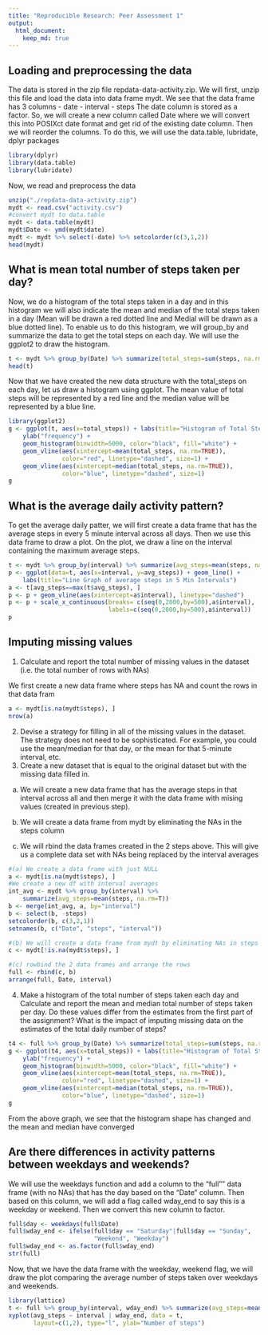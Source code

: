 ```yaml
---
title: "Reproducible Research: Peer Assessment 1"
output: 
  html_document:
    keep_md: true
---
```



## Loading and preprocessing the data
The data is stored in the zip file repdata-data-activity.zip. We will first, unzip this file and load the data into data frame mydt. We see that the data frame has 3 columns
- date
- interval
- steps
The date column is stored as a factor. So, we will create a new column called Date where we will convert this into POSIXct date format and get rid of the existing date column. Then we will reorder the columns. To do this, we will use the data.table, lubridate, dplyr packages

```r
library(dplyr)
library(data.table)
library(lubridate)
```

Now, we read and preprocess the data
```r
unzip("./repdata-data-activity.zip")
mydt <- read.csv("activity.csv")
#convert mydt to data.table
mydt <- data.table(mydt)
mydt$Date <- ymd(mydt$date)
mydt <- mydt %>% select(-date) %>% setcolorder(c(3,1,2))
head(mydt)
```



## What is mean total number of steps taken per day?
Now, we do a histogram of the total steps taken in a day and in this histogram we will also indicate the mean and median of the total steps taken in a day (Mean will be drawn a red dotted line and Medial will be drawn as a blue dotted line). To enable us to do this histogram, we will group_by and summarize the data to get the total steps on each day. We will use the ggplot2 to draw the histogram.

```r
t <- mydt %>% group_by(Date) %>% summarize(total_steps=sum(steps, na.rm=TRUE))
head(t)
```

Now that we have created the new data structure with the total_steps on each day, let us draw a histogram using ggplot. The mean value of total steps will be represented by a red line and the median value will be represented by a blue line.

```r
library(ggplot2)
g <- ggplot(t, aes(x=total_steps)) + labs(title="Histogram of Total Steps") +
    ylab("frequency") +
    geom_histogram(binwidth=5000, color="black", fill="white") +
    geom_vline(aes(xintercept=mean(total_steps, na.rm=TRUE)), 
               color="red", linetype="dashed", size=1) +
    geom_vline(aes(xintercept=median(total_steps, na.rm=TRUE)), 
               color="blue", linetype="dashed", size=1)
g
```


## What is the average daily activity pattern?
To get the average daily patter, we will first create a data frame that has the average steps in every 5 minute interval across all days. Then we use this data frame to draw a plot. On the plot, we draw a line on the interval containing the maximum average steps.

```r
t <- mydt %>% group_by(interval) %>% summarize(avg_steps=mean(steps, na.rm=T))
p <- ggplot(data=t, aes(x=interval, y=avg_steps)) + geom_line() +
    labs(title="Line Graph of average steps in 5 Min Intervals")
a <- t[avg_steps==max(t$avg_steps), ]
p <- p + geom_vline(aes(xintercept=a$interval), linetype="dashed")
p <- p + scale_x_continuous(breaks= c(seq(0,2000,by=500),a$interval),
                            labels=c(seq(0,2000,by=500),a$interval))
p
```

## Imputing missing values
1. Calculate and report the total number of missing values in the dataset (i.e. the total number of rows with NAs)

We first create a new data frame where steps has NA and count the rows in that data fram

```r
a <- mydt[is.na(mydt$steps), ]
nrow(a)
```

2. Devise a strategy for filling in all of the missing values in the dataset. The strategy does not need to be sophisticated. For example, you could use the mean/median for that day, or the mean for that 5-minute interval, etc.
3. Create a new dataset that is equal to the original dataset but with the missing data filled in.

(a) We will create a new data frame that has the average steps in that interval across all and then merge it with the data frame with mising values (created in previous step).

(b) We will create a data frame from mydt by eliminating the NAs in the steps column

(c) We will rbind the data frames created in the 2 steps above. This will give us a complete data set with NAs being replaced by the interval averages

```r
#(a) We create a data frame with just NULL
a <- mydt[is.na(mydt$steps), ]
#We create a new df with interval averages
int_avg <- mydt %>% group_by(interval) %>% 
    summarize(avg_steps=mean(steps, na.rm=T))
b <- merge(int_avg, a, by="interval")
b <- select(b, -steps)
setcolorder(b, c(3,2,1))
setnames(b, c("Date", "steps", "interval"))

#(b) We will create a data frame from mydt by eliminating NAs in steps
c <- mydt[!is.na(mydt$steps), ]

#(c) rowbind the 2 data frames and arrange the rows
full <- rbind(c, b)
arrange(full, Date, interval)

```

4. Make a histogram of the total number of steps taken each day and Calculate and report the mean and median total number of steps taken per day. Do these values differ from the estimates from the first part of the assignment? What is the impact of imputing missing data on the estimates of the total daily number of steps?

```r
t4 <- full %>% group_by(Date) %>% summarize(total_steps=sum(steps, na.rm=TRUE))
g <- ggplot(t4, aes(x=total_steps)) + labs(title="Histogram of Total Steps") +
    ylab("frequency") +
    geom_histogram(binwidth=5000, color="black", fill="white") +
    geom_vline(aes(xintercept=mean(total_steps, na.rm=TRUE)), 
               color="red", linetype="dashed", size=1) +
    geom_vline(aes(xintercept=median(total_steps, na.rm=TRUE)), 
               color="blue", linetype="dashed", size=1)
g
```

From the above graph, we see that the histogram shape has changed and the mean and median have converged

## Are there differences in activity patterns between weekdays and weekends?

We will use the weekdays function and add a column to the "full"" data frame (with no NAs) that has the day based on the "Date" column. Then based on this column, we will add a flag called wday_end to say this is a weekday or weekend. Then we convert this new column to factor.

```r
full$day <- weekdays(full$Date)
full$wday_end <- ifelse(full$day == "Saturday"|full$day == "Sunday",
                        "Weekend", "Weekday")
full$wday_end <- as.factor(full$wday_end)
str(full)

```

Now, that we have the data frame with the weekday, weekend flag, we will draw the plot comparing the average number of steps taken over weekdays and weekends.

```r
library(lattice)
t <- full %>% group_by(interval, wday_end) %>% summarize(avg_steps=mean(steps, na.rm=T))
xyplot(avg_steps ~ interval | wday_end, data = t,
       layout=c(1,2), type="l", ylab="Number of steps")
```